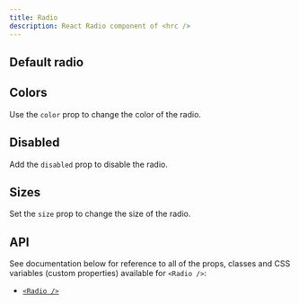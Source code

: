 ```yaml
---
title: Radio
description: React Radio component of <hrc />
---
```



## Default radio

<Demo>
  <Demos.RadioDefault />
</Demo>

<SourceCode code={defaultCode} title="default.tsx" />

## Colors

Use the `color` prop to change the color of the radio.

<Demo layout="grid" cols={2}>
  <Demos.RadioColors />
</Demo>

<SourceCode code={colorsCode} title="colors.tsx" />

## Disabled

Add the `disabled` prop to disable the radio.

<Demo>
  <Demos.RadioDisabled client:load />
</Demo>

<SourceCodeWithDisabled code={disabledCode} title="disabled.tsx" />

## Sizes

Set the `size` prop to change the size of the radio.

<Demo layout="row">
  <Demos.RadioSizes />
</Demo>

<SourceCode code={sizesCode} title="sizes.tsx" />

## API

See documentation below for reference to all of the props, classes and CSS
variables (custom properties) available for `<Radio />`:

- [`<Radio />`](/hrc/api/radio)
